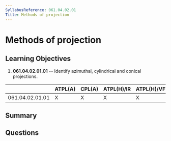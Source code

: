 ```yaml
---
SyllabusReference: 061.04.02.01
Title: Methods of projection
---
```


# Methods of projection

## Learning Objectives

1. **061.04.02.01.01** -- Identify azimuthal, cylindrical and conical projections.

|                 | ATPL(A) | CPL(A) | ATPL(H)/IR | ATPL(H)/VFR | CPL(H) | IR  | CBIR(A) |
| --------------- | ------- | ------ | ---------- | ----------- | ------ | --- | ------- |
| 061.04.02.01.01 | X       | X      | X          | X           | X      |     |         |

## Summary

## Questions
